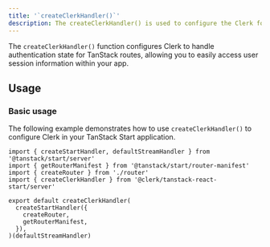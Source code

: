 ```yaml
---
title: '`createClerkHandler()`'
description: The createClerkHandler() is used to configure the Clerk for your TanStack Start application.
---
```


The `createClerkHandler()` function configures Clerk to handle authentication state for TanStack routes, allowing you to easily access user session information within your app.

## Usage

### Basic usage

The following example demonstrates how to use `createClerkHandler()` to configure Clerk in your TanStack Start application.

```tsx {{ filename: 'app/ssr.tsx' }}
import { createStartHandler, defaultStreamHandler } from '@tanstack/start/server'
import { getRouterManifest } from '@tanstack/start/router-manifest'
import { createRouter } from './router'
import { createClerkHandler } from '@clerk/tanstack-react-start/server'

export default createClerkHandler(
  createStartHandler({
    createRouter,
    getRouterManifest,
  }),
)(defaultStreamHandler)
```
